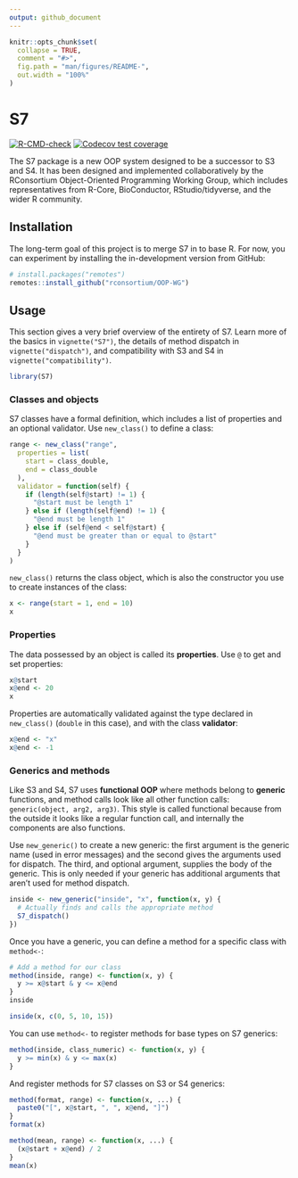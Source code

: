 ```yaml
---
output: github_document
---
```


<!-- README.md is generated from README.Rmd. Please edit that file -->

```r
knitr::opts_chunk$set(
  collapse = TRUE,
  comment = "#>",
  fig.path = "man/figures/README-",
  out.width = "100%"
)
```

# S7

<!-- badges: start -->

[![R-CMD-check](https://github.com/RConsortium/OOP-WG/actions/workflows/R-CMD-check.yaml/badge.svg)](https://github.com/RConsortium/OOP-WG/actions/workflows/R-CMD-check.yaml) [![Codecov test coverage](https://codecov.io/gh/RConsortium/OOP-WG/branch/master/graph/badge.svg)](https://codecov.io/gh/RConsortium/OOP-WG?branch=master)

<!-- badges: end -->

The S7 package is a new OOP system designed to be a successor to S3 and S4.
It has been designed and implemented collaboratively by the RConsortium Object-Oriented Programming Working Group, which includes representatives from R-Core, BioConductor, RStudio/tidyverse, and the wider R community.

## Installation

The long-term goal of this project is to merge S7 in to base R.
For now, you can experiment by installing the in-development version from GitHub:

```r
# install.packages("remotes")
remotes::install_github("rconsortium/OOP-WG")
```

## Usage

This section gives a very brief overview of the entirety of S7.
Learn more of the basics in `vignette("S7")`, the details of method dispatch in `vignette("dispatch")`, and compatibility with S3 and S4 in `vignette("compatibility")`.

```r
library(S7)
```

### Classes and objects

S7 classes have a formal definition, which includes a list of properties and an optional validator.
Use `new_class()` to define a class:

```r
range <- new_class("range",
  properties = list(
    start = class_double,
    end = class_double
  ),
  validator = function(self) {
    if (length(self@start) != 1) {
      "@start must be length 1"
    } else if (length(self@end) != 1) {
      "@end must be length 1"
    } else if (self@end < self@start) {
      "@end must be greater than or equal to @start"
    }
  }
)
```

`new_class()` returns the class object, which is also the constructor you use to create instances of the class:

```r
x <- range(start = 1, end = 10)
x
```

### Properties

The data possessed by an object is called its **properties**.
Use `@` to get and set properties:

```r
x@start
x@end <- 20
x
```

Properties are automatically validated against the type declared in `new_class()` (`double` in this case), and with the class **validator**:

```r
x@end <- "x"
x@end <- -1
```

### Generics and methods

Like S3 and S4, S7 uses **functional OOP** where methods belong to **generic** functions, and method calls look like all other function calls: `generic(object, arg2, arg3)`.
This style is called functional because from the outside it looks like a regular function call, and internally the components are also functions.

Use `new_generic()` to create a new generic: the first argument is the generic name (used in error messages) and the second gives the arguments used for dispatch.
The third, and optional argument, supplies the body of the generic.
This is only needed if your generic has additional arguments that aren't used for method dispatch.

```r
inside <- new_generic("inside", "x", function(x, y) {
  # Actually finds and calls the appropriate method
  S7_dispatch()
})
```

Once you have a generic, you can define a method for a specific class with `method<-`:

```r
# Add a method for our class
method(inside, range) <- function(x, y) {
  y >= x@start & y <= x@end
}
inside

inside(x, c(0, 5, 10, 15))
```

You can use `method<-` to register methods for base types on S7 generics:

```r
method(inside, class_numeric) <- function(x, y) {
  y >= min(x) & y <= max(x)
}
```

And register methods for S7 classes on S3 or S4 generics:

```r
method(format, range) <- function(x, ...) {
  paste0("[", x@start, ", ", x@end, "]")
}
format(x)

method(mean, range) <- function(x, ...) {
  (x@start + x@end) / 2
}
mean(x)
```
